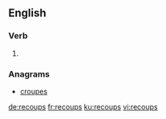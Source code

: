 ==English==

===Verb===
{{head|en}}

# {{en-third-person singular of|recoup}}

===Anagrams===
* [[croupes#English|croupes]]

[[de:recoups]]
[[fr:recoups]]
[[ku:recoups]]
[[vi:recoups]]